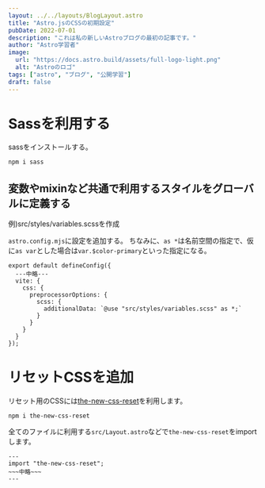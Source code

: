 ```yaml
---
layout: ../../layouts/BlogLayout.astro
title: "Astro.jsのCSSの初期設定"
pubDate: 2022-07-01
description: "これは私の新しいAstroブログの最初の記事です。"
author: "Astro学習者"
image:
  url: "https://docs.astro.build/assets/full-logo-light.png"
  alt: "Astroのロゴ"
tags: ["astro", "ブログ", "公開学習"]
draft: false
---
```


# Sassを利用する

sassをインストールする。

```
npm i sass
```

## 変数やmixinなど共通で利用するスタイルをグローバルに定義する

例)src/styles/variables.scssを作成

`astro.config.mjs`に設定を追加する。
ちなみに、`as *`は名前空間の指定で、仮に`as var`とした場合は`var.$color-primary`といった指定になる。

```
export default defineConfig({
  ---中略---
  vite: {
    css: {
      preprocessorOptions: {
        scss: {
          additionalData: `@use "src/styles/variables.scss" as *;`
        }
      }
    }
  }
});

```

# リセットCSSを追加

リセット用のCSSには[the-new-css-reset](https://elad2412.github.io/the-new-css-reset/)を利用します。

```
npm i the-new-css-reset
```

全てのファイルに利用する`src/Layout.astro`などで`the-new-css-reset`をimportします。

```
---
import "the-new-css-reset";
~~~中略~~~
---
```
